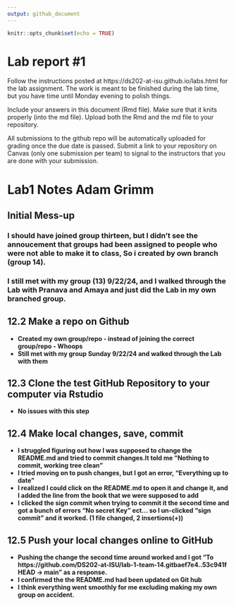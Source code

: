 ```yaml
---
output: github_document
---
```


<!-- README.md is generated from README.Rmd. Please edit the README.Rmd file -->


```r
knitr::opts_chunk$set(echo = TRUE)
```

# Lab report #1

Follow the instructions posted at https://ds202-at-isu.github.io/labs.html for the lab assignment. The work is meant to be finished during the lab time, but you have time until Monday evening to polish things.

Include your answers in this document (Rmd file). Make sure that it knits properly (into the md file). Upload both the Rmd and the md file to your repository.  

All submissions to the github repo will be automatically uploaded for grading once the due date is passed.
Submit a link to your repository on Canvas (only one submission per team) to signal to the instructors that you are done with your submission.

# Lab1 Notes Adam Grimm

## Initial Mess-up

### I should have joined group thirteen, but I didn't see the annoucement that groups had been assigned to people who were not able to make it to class, So i created by own branch (group 14).

### I still met with my group (13) 9/22/24, and I walked through the Lab with Pranava and Amaya and just did the Lab in my own branched group.

## 12.2 Make a repo on Github
- **Created my own group/repo - instead of joining the correct group/repo - Whoops**
- **Still met with my group Sunday 9/22/24 and walked through the Lab with them**

## 12.3 Clone the test GitHub Repository to your computer via Rstudio
- **No issues with this step**

## 12.4 Make local changes, save, commit
- **I struggled figuring out how I was supposed to change the README.md and tried to commit changes.It told me "Nothing to commit, working tree clean"**
- **I tried moving on to push changes, but I got an error, "Everything up to date"**
- **I realized I could click on the README.md to open it and change it, and I added the line from the book that we were supposed to add**
- **I clicked the sign commit when trying to commit it the second time and got a bunch of errors "No secret Key" ect... so I un-clicked "sign commit" and it worked. (1 file changed, 2 insertions(+))**

## 12.5 Push your local changes online to GitHub
- **Pushing the change the second time around worked and I got “To https://github.com/DS202-at-ISU/lab-1-team-14.gitbaef7e4..53c941f  HEAD -> main” as a response.**
- **I confirmed the the README.md had been updated on Git hub**
- **I think everything went smoothly for me excluding making my own group on accident.**
   


